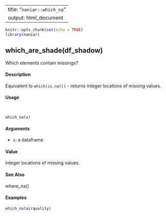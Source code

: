 
---
title: "``naniar::which_na``"
output: html_document
---

```r
knitr::opts_chunk$set(echo = TRUE)
library(naniar)
```
## which_are_shade(df_shadow)
 Which elements contain missings?

####  Description 

Equivalent to ``which(is.na())`` - returns integer locations of missing values.

####  Usage 
<pre><code>

which_na(x)
</code></pre>
#### Arguments 

* ``x``: a dataframe

#### Value 

integer locations of missing values.


#### See Also 

where_na()

#### Examples 
```r

which_na(airquality)
```
